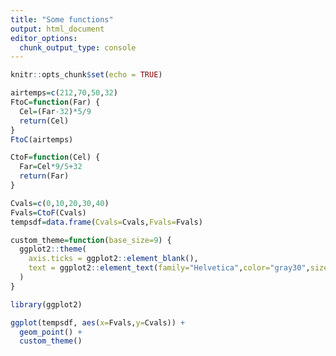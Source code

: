 ```yaml
---
title: "Some functions"
output: html_document
editor_options: 
  chunk_output_type: console
---
```


```r
knitr::opts_chunk$set(echo = TRUE)
```

```r
airtemps=c(212,70,50,32)
FtoC=function(Far) {
  Cel=(Far-32)*5/9
  return(Cel)
}
FtoC(airtemps)

CtoF=function(Cel) {
  Far=Cel*9/5+32
  return(Far)
}

Cvals=c(0,10,20,30,40)
Fvals=CtoF(Cvals)
tempsdf=data.frame(Cvals=Cvals,Fvals=Fvals)
```


```r
custom_theme=function(base_size=9) {
  ggplot2::theme(
    axis.ticks = ggplot2::element_blank(),
    text = ggplot2::element_text(family="Helvetica",color="gray30",size=base_size),
  )
}

library(ggplot2)

ggplot(tempsdf, aes(x=Fvals,y=Cvals)) +
  geom_point() +
  custom_theme()

```

